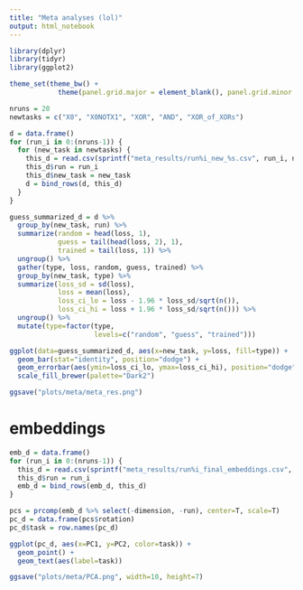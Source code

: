 ```yaml
---
title: "Meta analyses (lol)"
output: html_notebook
---
```

```r
library(dplyr)
library(tidyr)
library(ggplot2)
```

```r
theme_set(theme_bw() +
            theme(panel.grid.major = element_blank(), panel.grid.minor = element_blank()))
```

```r
nruns = 20
newtasks = c("X0", "X0NOTX1", "XOR", "AND", "XOR_of_XORs")

d = data.frame()
for (run_i in 0:(nruns-1)) {
  for (new_task in newtasks) {
    this_d = read.csv(sprintf("meta_results/run%i_new_%s.csv", run_i, new_task), header=T)
    this_d$run = run_i
    this_d$new_task = new_task
    d = bind_rows(d, this_d)
  }
}
```

```r
guess_summarized_d = d %>%
  group_by(new_task, run) %>%
  summarize(random = head(loss, 1),
            guess = tail(head(loss, 2), 1),
            trained = tail(loss, 1)) %>%
  ungroup() %>%
  gather(type, loss, random, guess, trained) %>%
  group_by(new_task, type) %>%
  summarize(loss_sd = sd(loss),
            loss = mean(loss),
            loss_ci_lo = loss - 1.96 * loss_sd/sqrt(n()),
            loss_ci_hi = loss + 1.96 * loss_sd/sqrt(n())) %>%
  ungroup() %>%
  mutate(type=factor(type,
                     levels=c("random", "guess", "trained")))
```

```r
ggplot(data=guess_summarized_d, aes(x=new_task, y=loss, fill=type)) +
  geom_bar(stat="identity", position="dodge") + 
  geom_errorbar(aes(ymin=loss_ci_lo, ymax=loss_ci_hi), position="dodge") +
  scale_fill_brewer(palette="Dark2")
```
```r
ggsave("plots/meta/meta_res.png")
```

# embeddings

```r
emb_d = data.frame()
for (run_i in 0:(nruns-1)) {
  this_d = read.csv(sprintf("meta_results/run%i_final_embeddings.csv", run_i), header=T)
  this_d$run = run_i
  emb_d = bind_rows(emb_d, this_d)
}
```

```r
pcs = prcomp(emb_d %>% select(-dimension, -run), center=T, scale=T)
pc_d = data.frame(pcs$rotation)
pc_d$task = row.names(pc_d)
```

```r
ggplot(pc_d, aes(x=PC1, y=PC2, color=task)) +
  geom_point() +
  geom_text(aes(label=task))
```
```r
ggsave("plots/meta/PCA.png", width=10, height=7)
```

